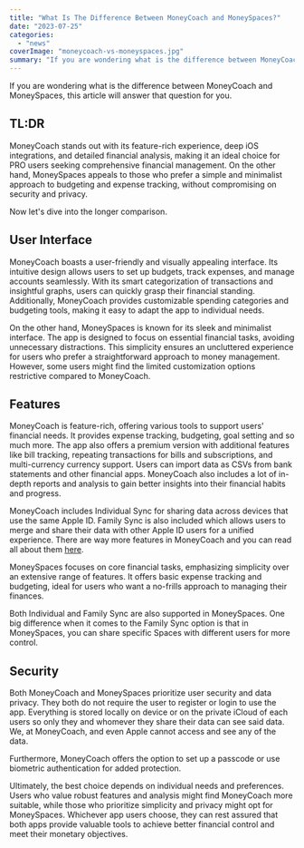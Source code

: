 ```yaml
---
title: "What Is The Difference Between MoneyCoach and MoneySpaces?"
date: "2023-07-25"
categories: 
  - "news"
coverImage: "moneycoach-vs-moneyspaces.jpg"
summary: "If you are wondering what is the difference between MoneyCoach and MoneySpaces, this article will answer that question for you."
---
```

If you are wondering what is the difference between MoneyCoach and MoneySpaces, this article will answer that question for you.

## TL:DR
MoneyCoach stands out with its feature-rich experience, deep iOS integrations, and detailed financial analysis, making it an ideal choice for PRO users seeking comprehensive financial management. On the other hand, MoneySpaces appeals to those who prefer a simple and minimalist approach to budgeting and expense tracking, without compromising on security and privacy.

Now let's dive into the longer comparison.

## User Interface

MoneyCoach boasts a user-friendly and visually appealing interface. Its intuitive design allows users to set up budgets, track expenses, and manage accounts seamlessly. With its smart categorization of transactions and insightful graphs, users can quickly grasp their financial standing. Additionally, MoneyCoach provides customizable spending categories and budgeting tools, making it easy to adapt the app to individual needs.

On the other hand, MoneySpaces is known for its sleek and minimalist interface. The app is designed to focus on essential financial tasks, avoiding unnecessary distractions. This simplicity ensures an uncluttered experience for users who prefer a straightforward approach to money management. However, some users might find the limited customization options restrictive compared to MoneyCoach.

## Features

MoneyCoach is feature-rich, offering various tools to support users' financial needs. It provides expense tracking, budgeting, goal setting and so much more. The app also offers a premium version with additional features like bill tracking, repeating transactions for bills and subscriptions, and multi-currency currency support. Users can import data as CSVs from bank statements and other financial apps. MoneyCoach also includes a lot of in-depth reports and analysis to gain better insights into their financial habits and progress. 

MoneyCoach includes Individual Sync for sharing data across devices that use the same Apple ID. Family Sync is also included which allows users to merge and share their data with other Apple ID users for a unified experience. There are way more features in MoneyCoach and you can read all about them [here](/features).

MoneySpaces focuses on core financial tasks, emphasizing simplicity over an extensive range of features. It offers basic expense tracking and budgeting, ideal for users who want a no-frills approach to managing their finances. 

Both Individual and Family Sync are also supported in MoneySpaces. One big difference when it comes to the Family Sync option is that in MoneySpaces, you can share specific Spaces with different users for more control.

## Security

Both MoneyCoach and MoneySpaces prioritize user security and data privacy. They both do not require the user to register or login to use the app. Everything is stored locally on device or on the private iCloud of each users so only they and whomever they share their data can see said data. We, at MoneyCoach, and even Apple cannot access and see any of the data. 

Furthermore, MoneyCoach offers the option to set up a passcode or use biometric authentication for added protection.

Ultimately, the best choice depends on individual needs and preferences. Users who value robust features and analysis might find <AppDownloadLink>MoneyCoach</AppDownloadLink> more suitable, while those who prioritize simplicity and privacy might opt for <MSDownloadLink>MoneySpaces</MSDownloadLink>. Whichever app users choose, they can rest assured that both apps provide valuable tools to achieve better financial control and meet their monetary objectives.
